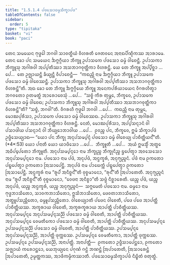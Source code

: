 ```yaml
---
title: "1.5.1.4 ᨸᨴᩈᩮᩣᨵᨾ᩠ᨾᩈᩥᨠ᩠ᨡᩣᨸᨴ"
tableOfContents: false
sidebar:
  order: 5
type: "tipitaka"
basket: "vi"
book: "paci"
---
```



<DynamicBreadcrumb />

<Division number="44" book="paci">

<Paragraph number="150" book="paci">
ᨲᩮᨶ ᩈᨾᨿᩮᨶ ᨻᩩᨴ᩠ᨵᩮᩤ ᨽᨣᩅᩤ ᩈᩣᩅᨲ᩠ᨳᩥᨿᩴ ᩅᩥᩉᩁᨲᩥ ᨩᩮᨲᩅᨶᩮ ᩋᨶᩣᨳᨸᩥᨱ᩠ᨯᩥᨠᩔ ᩋᩣᩁᩣᨾᩮ. ᨲᩮᨶ ᨡᩮᩣ ᨸᨶ ᩈᨾᨿᩮᨶ ᨨᨻ᩠ᨻᨣ᩠ᨣᩥᨿᩣ ᨽᩥᨠ᩠ᨡᩪ ᩏᨸᩣᩈᨠᩮ ᨸᨴᩈᩮᩣ ᨵᨾ᩠ᨾᩴ ᩅᩤᨧᩮᨶ᩠ᨲᩥ. ᩏᨸᩣᩈᨠᩣ ᨽᩥᨠ᩠ᨡᩪᩈᩩ ᩋᨣᩤᩁᩅᩤ ᩋᨸ᩠ᨸᨲᩥᩔᩣ ᩋᩈᨽᩣᨣᩅᩩᨲ᩠ᨲᩥᨠᩣ ᩅᩥᩉᩁᨶ᩠ᨲᩥ. ᨿᩮ ᨲᩮ ᨽᩥᨠ᩠ᨡᩪ ᩋᨸ᩠ᨸᩥᨧ᩠ᨨᩣ …ᨸᩮ…  ᨲᩮ ᩏᨩ᩠ᨫᩣᨿᨶ᩠ᨲᩥ ᨡᩥᨿ᩠ᨿᨶ᩠ᨲᩥ ᩅᩥᨸᩣᨧᩮᨶ᩠ᨲᩥ—  “ᨠᨳᨬ᩠ᩉᩥ ᨶᩣᨾ ᨨᨻ᩠ᨻᨣ᩠ᨣᩥᨿᩣ ᨽᩥᨠ᩠ᨡᩪ ᩏᨸᩣᩈᨠᩮ ᨸᨴᩈᩮᩣ ᨵᨾ᩠ᨾᩴ ᩅᩤᨧᩮᩔᨶ᩠ᨲᩥ. ᩏᨸᩣᩈᨠᩣ ᨽᩥᨠ᩠ᨡᩪᩈᩩ ᩋᨣᩤᩁᩅᩤ ᩋᨸ᩠ᨸᨲᩥᩔᩣ ᩋᩈᨽᩣᨣᩅᩩᨲ᩠ᨲᩥᨠᩣ ᩅᩥᩉᩁᨶ᩠ᨲᩦ”ᨲᩥ.
</Paragraph>

<Paragraph number="151" book="paci">
ᩋᨳ ᨡᩮᩣ ᨲᩮ ᨽᩥᨠ᩠ᨡᩪ ᨨᨻ᩠ᨻᨣ᩠ᨣᩥᨿᩮ ᨽᩥᨠ᩠ᨡᩪ ᩋᨶᩮᨠᨸᩁᩥᨿᩣᨿᩮᨶ ᩅᩥᨣᩁᩉᩥᨲ᩠ᩅᩣ ᨽᨣᩅᨲᩮᩣ ᩑᨲᨾᨲ᩠ᨳᩴ ᩋᩣᩁᩮᩣᨧᩮᩈᩩᩴ …ᨸᩮ…  “ᩈᨧ᩠ᨧᩴ ᨠᩥᩁ ᨲᩩᨾ᩠ᩉᩮ, ᨽᩥᨠ᩠ᨡᩅᩮ, ᩏᨸᩣᩈᨠᩮ ᨸᨴᩈᩮᩣ ᨵᨾ᩠ᨾᩴ ᩅᩤᨧᩮᨳ; ᩏᨸᩣᩈᨠᩣ ᨽᩥᨠ᩠ᨡᩪᩈᩩ ᩋᨣᩤᩁᩅᩤ ᩋᨸ᩠ᨸᨲᩥᩔᩣ ᩋᩈᨽᩣᨣᩅᩩᨲ᩠ᨲᩥᨠᩣ ᩅᩥᩉᩁᨶ᩠ᨲᩦ”ᨲᩥ? “ᩈᨧ᩠ᨧᩴ, ᨽᨣᩅᩤ”ᨲᩥ. ᩅᩥᨣᩁᩉᩥ ᨻᩩᨴ᩠ᨵᩮᩤ ᨽᨣᩅᩤ …ᨸᩮ…  ᨠᨳᨬ᩠ᩉᩥ ᨶᩣᨾ ᨲᩩᨾ᩠ᩉᩮ, ᨾᩮᩣᨥᨸᩩᩁᩥᩈᩣ, ᩏᨸᩣᩈᨠᩮ ᨸᨴᩈᩮᩣ ᨵᨾ᩠ᨾᩴ ᩅᩤᨧᩮᩔᨳ. ᩏᨸᩣᩈᨠᩣ ᨽᩥᨠ᩠ᨡᩪᩈᩩ ᩋᨣᩤᩁᩅᩤ ᩋᨸ᩠ᨸᨲᩥᩔᩣ ᩋᩈᨽᩣᨣᩅᩩᨲ᩠ᨲᩥᨠᩣ ᩅᩥᩉᩁᨶ᩠ᨲᩥ. ᨶᩮᨲᩴ, ᨾᩮᩣᨥᨸᩩᩁᩥᩈᩣ, ᩋᨸ᩠ᨸᩈᨶ᩠ᨶᩣᨶᩴ ᩅᩤ ᨸᩈᩣᨴᩤᨿ ᨸᩈᨶ᩠ᨶᩣᨶᩴ ᩅᩤ ᨽᩥᨿ᩠ᨿᩮᩣᨽᩣᩅᩤᨿ …ᨸᩮ…  ᩑᩅᨬ᩠ᨧ ᨸᨶ, ᨽᩥᨠ᩠ᨡᩅᩮ, ᩍᨾᩴ ᩈᩥᨠ᩠ᨡᩣᨸᨴᩴ ᩏᨴ᩠ᨴᩥᩈᩮᨿ᩠ᨿᩣᨳ—
</Paragraph>

</Division>
<Division number="45" book="paci">

<Paragraph number="152" book="paci">
<Emphasis>“ᨿᩮᩣ ᨸᨶ ᨽᩥᨠ᩠ᨡᩩ ᩋᨶᩩᨸᩈᨾ᩠ᨸᨶ᩠ᨶᩴ ᨸᨴᩈᩮᩣ ᨵᨾ᩠ᨾᩴ ᩅᩤᨧᩮᨿ᩠ᨿ ᨸᩣᨧᩥᨲ᩠ᨲᩥᨿᨶ᩺”</Emphasis>ᨲᩥ. (*4*:<Emphasis>53</Emphasis>)
</Paragraph>

</Division>
<Division number="46" book="paci">

<Paragraph number="153" book="paci">
<Emphasis>ᨿᩮᩣ ᨸᨶᩣ</Emphasis>ᨲᩥ ᨿᩮᩣ ᨿᩣᨴᩥᩈᩮᩣ …ᨸᩮ…  <Emphasis>ᨽᩥᨠ᩠ᨡᩪ</Emphasis>ᨲᩥ …ᨸᩮ…  ᩋᨿᩴ ᩍᨾᩈ᩠ᨾᩥᩴ ᩋᨲ᩠ᨳᩮ ᩋᨵᩥᨸ᩠ᨸᩮᨲᩮᩣ ᨽᩥᨠ᩠ᨡᩪᨲᩥ.
</Paragraph>

<Paragraph number="154" book="paci">
<Emphasis>ᩋᨶᩩᨸᩈᨾ᩠ᨸᨶ᩠ᨶᩮᩣ</Emphasis> ᨶᩣᨾ ᨽᩥᨠ᩠ᨡᩩᨬ᩠ᨧ ᨽᩥᨠ᩠ᨡᩩᨶᩥᨬ᩠ᨧ ᨮᨸᩮᨲ᩠ᩅᩣ ᩋᩅᩈᩮᩈᩮᩣ ᩋᨶᩩᨸᩈᨾ᩠ᨸᨶ᩠ᨶᩮᩣ ᨶᩣᨾ.
</Paragraph>

<Paragraph number="155" book="paci">
<Emphasis>ᨸᨴᩈᩮᩣ</Emphasis> ᨶᩣᨾ ᨸᨴᩴ, ᩋᨶᩩᨸᨴᩴ, ᩋᨶ᩠ᩅᨠ᩠ᨡᩁᩴ, ᩋᨶᩩᨻ᩠ᨿᨬ᩠ᨩᨶᩴ.
</Paragraph>

<Paragraph number="156" book="paci">
<Emphasis>ᨸᨴᩴ</Emphasis> ᨶᩣᨾ ᩑᨠᨲᩮᩣ ᨸᨭ᩠ᨮᨸᩮᨲ᩠ᩅᩣ ᩑᨠᨲᩮᩣ ᩒᩈᩣᨸᩮᨶ᩠ᨲᩥ. <Emphasis>ᩋᨶᩩᨸᨴᩴ</Emphasis> ᨶᩣᨾ ᨸᩣᨭᩮᨠ᩠ᨠᩴ ᨸᨭ᩠ᨮᨸᩮᨲ᩠ᩅᩣ ᩑᨠᨲᩮᩣ ᩒᩈᩣᨸᩮᨶ᩠ᨲᩥ. <Emphasis>ᩋᨶ᩠ᩅᨠ᩠ᨡᩁᩴ</Emphasis> ᨶᩣᨾ “ᩁᩪᨸᩴ ᩋᨶᩥᨧ᩠ᨧᨶ᩺”ᨲᩥ ᩅᩩᨧ᩠ᨧᨾᩣᨶᩮᩣ, “ᩁᩩᨶ᩺”ᨲᩥ ᩒᨸᩣᨲᩮᨲᩥ. <Emphasis>ᩋᨶᩩᨻ᩠ᨿᨬ᩠ᨩᨶᩴ</Emphasis> ᨶᩣᨾ “ᩁᩪᨸᩴ ᩋᨶᩥᨧ᩠ᨧᨶ᩺”ᨲᩥ ᩅᩩᨧ᩠ᨧᨾᩣᨶᩮᩣ, “ᩅᩮᨴᨶᩣ ᩋᨶᩥᨧ᩠ᨧᩣ”ᨲᩥ ᩈᨴ᩠ᨴᩴ ᨶᩥᨧ᩠ᨨᩣᩁᩮᨲᩥ.
</Paragraph>

<Paragraph number="157" book="paci">
ᨿᨬ᩠ᨧ ᨸᨴᩴ, ᨿᨬ᩠ᨧ ᩋᨶᩩᨸᨴᩴ, ᨿᨬ᩠ᨧ ᩋᨶ᩠ᩅᨠ᩠ᨡᩁᩴ, ᨿᨬ᩠ᨧ ᩋᨶᩩᨻ᩠ᨿᨬ᩠ᨩᨶᩴ—  ᩈᨻ᩠ᨻᨾᩮᨲᩴ ᨸᨴᩈᩮᩣ ᨶᩣᨾ.
</Paragraph>

<Paragraph number="158" book="paci">
<Emphasis>ᨵᨾ᩠ᨾᩮᩣ</Emphasis> ᨶᩣᨾ ᨻᩩᨴ᩠ᨵᨽᩣᩈᩥᨲᩮᩣ, ᩈᩣᩅᨠᨽᩣᩈᩥᨲᩮᩣ, ᩍᩈᩥᨽᩣᩈᩥᨲᩮᩣ, ᨴᩮᩅᨲᩣᨽᩣᩈᩥᨲᩮᩣ, ᩋᨲ᩠ᨳᩪᨸᩈᨬ᩠ᩉᩥᨲᩮᩣ, ᨵᨾ᩠ᨾᩪᨸᩈᨬ᩠ᩉᩥᨲᩮᩣ.
</Paragraph>

<Paragraph number="159" book="paci">
<Emphasis>ᩅᩤᨧᩮᨿ᩠ᨿᩣ</Emphasis>ᨲᩥ ᨸᨴᩮᨶ ᩅᩤᨧᩮᨲᩥ, ᨸᨴᩮ ᨸᨴᩮ ᩋᩣᨸᨲ᩠ᨲᩥ ᨸᩣᨧᩥᨲ᩠ᨲᩥᨿᩔ. ᩋᨠ᩠ᨡᩁᩣᨿ ᩅᩤᨧᩮᨲᩥ, ᩋᨠ᩠ᨡᩁᨠ᩠ᨡᩁᩣᨿ ᩋᩣᨸᨲ᩠ᨲᩥ ᨸᩣᨧᩥᨲ᩠ᨲᩥᨿᩔ.
</Paragraph>

</Division>
<Division number="47" book="paci">

<Paragraph number="160" book="paci">
ᩋᨶᩩᨸᩈᨾ᩠ᨸᨶ᩠ᨶᩮ ᩋᨶᩩᨸᩈᨾ᩠ᨸᨶ᩠ᨶᩈᨬ᩠ᨬᩦ ᨸᨴᩈᩮᩣ ᨵᨾ᩠ᨾᩴ ᩅᩤᨧᩮᨲᩥ, ᩋᩣᨸᨲ᩠ᨲᩥ ᨸᩣᨧᩥᨲ᩠ᨲᩥᨿᩔ. ᩋᨶᩩᨸᩈᨾ᩠ᨸᨶ᩠ᨶᩮ ᩅᩮᨾᨲᩥᨠᩮᩣ ᨸᨴᩈᩮᩣ ᨵᨾ᩠ᨾᩴ ᩅᩤᨧᩮᨲᩥ, ᩋᩣᨸᨲ᩠ᨲᩥ ᨸᩣᨧᩥᨲ᩠ᨲᩥᨿᩔ. ᩋᨶᩩᨸᩈᨾ᩠ᨸᨶ᩠ᨶᩮ ᩏᨸᩈᨾ᩠ᨸᨶ᩠ᨶᩈᨬ᩠ᨬᩦ ᨸᨴᩈᩮᩣ ᨵᨾ᩠ᨾᩴ ᩅᩤᨧᩮᨲᩥ, ᩋᩣᨸᨲ᩠ᨲᩥ ᨸᩣᨧᩥᨲ᩠ᨲᩥᨿᩔ.
</Paragraph>

<Paragraph number="161" book="paci">
ᩏᨸᩈᨾ᩠ᨸᨶ᩠ᨶᩮ ᩋᨶᩩᨸᩈᨾ᩠ᨸᨶ᩠ᨶᩈᨬ᩠ᨬᩦ, ᩋᩣᨸᨲ᩠ᨲᩥ ᨴᩩᨠ᩠ᨠᨭᩔ. ᩏᨸᩈᨾ᩠ᨸᨶ᩠ᨶᩮ ᩅᩮᨾᨲᩥᨠᩮᩣ, ᩋᩣᨸᨲ᩠ᨲᩥ ᨴᩩᨠ᩠ᨠᨭᩔ. ᩏᨸᩈᨾ᩠ᨸᨶ᩠ᨶᩮ ᩏᨸᩈᨾ᩠ᨸᨶ᩠ᨶᩈᨬ᩠ᨬᩦ, ᩋᨶᩣᨸᨲ᩠ᨲᩥ.
</Paragraph>

</Division>
<Division number="48" book="paci">

<Paragraph number="162" book="paci">
ᩋᨶᩣᨸᨲ᩠ᨲᩥ—  ᩑᨠᨲᩮᩣ ᩏᨴ᩠ᨴᩥᩈᩣᨸᩮᨶ᩠ᨲᩮᩣ, ᩑᨠᨲᩮᩣ ᩈᨩ᩠ᨫᩣᨿᩴ ᨠᩁᩮᩣᨶ᩠ᨲᩮᩣ, ᨿᩮᨽᩩᨿ᩠ᨿᩮᨶ ᨸᨣᩩᨱᩴ ᨣᨶ᩠ᨳᩴ ᨽᨱᨶ᩠ᨲᩴ ᩒᨸᩣᨲᩮᨲᩥ, ᩒᩈᩣᩁᩮᨶ᩠ᨲᩴ ᩒᨸᩣᨲᩮᨲᩥ, ᩏᨾ᩠ᨾᨲ᩠ᨲᨠᩔ, ᩋᩣᨴᩥᨠᨾ᩠ᨾᩥᨠᩔᩣᨲᩥ.

</Paragraph>
</Division>

<Paragraph number="163" type="center" book="paci">
ᨸᨴᩈᩮᩣᨵᨾ᩠ᨾᩈᩥᨠ᩠ᨡᩣᨸᨴᩴ ᨶᩥᨭ᩠ᨮᩥᨲᩴ ᨧᨲᩩᨲ᩠ᨳᩴ.
</Paragraph>